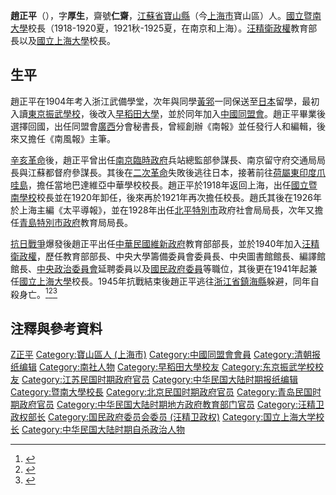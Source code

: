 {{Infobox Officeholder
| name = 趙正平
| image = Zhao Zhengping.JPG
| caption = 趙正平
| gender = 男
| birth_date = 1877年或1878年
| birth_place = {{QING}}[[江蘇省_(清)|江蘇省]][[太倉直隸州|太倉直隸州]]<br />[[寶山縣|寶山縣]]（今[[上海市|上海市]]寶山區）
| death_date = {{death year and age | 1945 | 1878 ||}}
| death_place = {{ROC}}[[浙江省_(中華民國)|浙江省]][[鎮海縣|鎮海縣]]
| nationality = {{ROC}}
| party = [[中國同盟會|中國同盟會]]
| education = [[日本|日本]][[早稻田大學|早稻田大學]]
| order1 = 第1任[[汪精衛政權|南京國民政府]]教育部長
| term_start1 = 1940年
| term_end1 = 1945年
| predecessor1 = 首任
| successor1 = 末任
| order2 = [[暨南大學|國立暨南大學]]校長
| term_start2 = 1918年
| term_end2 = 1920年夏
| order3 = [[暨南大學|國立暨南大學]]校長
| term_start3 = 1921年秋
| term_end3 = 1925年夏
| order4 = [[暨南大學|國立上海大學]]校長
| term_start4= 1941年
| term_end4 = 1945年
}}
'''趙正平'''（{{bd|1878年|<ref>又作1877年</ref>|1945年||CatIdx=Zhao}}），字'''厚生'''，齋號'''仁齋'''，[[江蘇省_(清)|江蘇省]][[寶山縣_(上海)|寶山縣]]（今[[上海市|上海市]]寶山區）人。[[暨南大學|國立暨南大學]]校長（1918-1920夏，1921秋-1925夏，在南京和上海）。[[汪精衛政權|汪精衛政權]]教育部長以及[[國立上海大學|國立上海大學]]校長。

==生平==
趙正平在1904年考入浙江武備學堂，次年與同學[[黃郛|黃郛]]一同保送至[[日本|日本]]留學，最初入讀[[東京振武學校|東京振武學校]]，後改入[[早稻田大學|早稻田大學]]，並於同年加入[[中國同盟會|中國同盟會]]。趙正平畢業後選擇回國，出任同盟會[[廣西省_(清)|廣西]]分會秘書長，曾經創辦《南報》並任發行人和編輯，後來又擔任《南風報》主筆。

[[辛亥革命|辛亥革命]]後，趙正平曾出任[[南京臨時政府|南京臨時政府]]兵站總監部參謀長、南京留守府交通局局長與江蘇都督府參謀長。其後在[[二次革命|二次革命]]失敗後逃往日本，接著前往[[荷屬東印度|荷屬東印度]][[爪哇島|爪哇島]]，擔任當地巴達維亞中華學校校長。趙正平於1918年返回上海，出任[[國立暨南學校|國立暨南學校]]校長並在1920年卸任，後來再於1921年再次擔任校長。趙氏其後在1926年於上海主編《太平導報》，並在1928年出任[[北平特別市|北平特別市]]政府社會局局長，次年又擔任[[青島特別市政府|青島特別市政府]]教育局局長。

[[抗日戰爭|抗日戰爭]]爆發後趙正平出任[[中華民國維新政府|中華民國維新政府]]教育部部長，並於1940年加入[[汪精衛政權|汪精衛政權]]，歷任教育部部長、中央大學籌備委員會委員長、中央圖書館館長、編譯館館長、[[中央政治委員會_(汪精衛政權)|中央政治委員會]]延聘委員以及[[國民政府委員會_(汪精衛政權)|國民政府委員]]等職位，其後更在1941年起兼任[[國立上海大學|國立上海大學]]校長。1945年抗戰結束後趙正平逃往[[浙江省_(中華民國)|浙江省]][[鎮海縣|鎮海縣]]躲避，同年自殺身亡。<ref>{{cite book | author=劉國銘和黃晉明 | title=中國國民黨百年人物全書 | publisher=團結出版社 | year=2005年 | language=zh-hans | isbn=9787802140394}}</ref><ref>{{cite web | author=陳祥 | url=http://www.ifengweekly.com/detil.php?id=2586 | title=汪偽時代的奴化教育 | series=第571期 | publisher=鳳凰週刊 | date=2016年2月25日 | language=zh-hans | access-date=2018年5月1日 | archive-date=2019年8月29日 | archive-url=https://web.archive.org/web/20190829020526/http://www.ifengweekly.com/detil.php?id=2586 | dead-url=no }}</ref><ref>{{cite web | url=http://www.history.com.tw/pe/14/14050501.htm | title=趙正平小傳 | author=[[關國煊|鄭仁佳]] | publisher=傳記文學 | language=zh-hant | access-date=2018年5月1日 | archive-date=2019年8月5日 | archive-url=https://web.archive.org/web/20190805061030/http://www.history.com.tw/pe/14/14050501.htm | dead-url=no }}</ref>

==注釋與參考資料==
{{Reflist}}

{{DEFAULTSORT:Zhao趙}}
[[Category:趙姓|Z正平]]
[[Category:寶山區人_(上海市)|Category:寶山區人 (上海市)]]
[[Category:中國同盟會會員|Category:中國同盟會會員]]
[[Category:清朝报纸编辑|Category:清朝报纸编辑]]
[[Category:南社人物|Category:南社人物]]
[[Category:早稻田大學校友|Category:早稻田大學校友]]
[[Category:东京振武学校校友|Category:东京振武学校校友]]
[[Category:江苏民国时期政府官员|Category:江苏民国时期政府官员]]
[[Category:中华民国大陆时期报纸编辑|Category:中华民国大陆时期报纸编辑]]
[[Category:暨南大學校長|Category:暨南大學校長]]
[[Category:北京民国时期政府官员|Category:北京民国时期政府官员]]
[[Category:青岛民国时期政府官员|Category:青岛民国时期政府官员]]
[[Category:中华民国大陆时期地方政府教育部门官员|Category:中华民国大陆时期地方政府教育部门官员]]
[[Category:汪精卫政权部长|Category:汪精卫政权部长]]
[[Category:国民政府委员会委员_(汪精卫政权)|Category:国民政府委员会委员 (汪精卫政权)]]
[[Category:国立上海大学校长|Category:国立上海大学校长]]
[[Category:中华民国大陆时期自杀政治人物|Category:中华民国大陆时期自杀政治人物]]